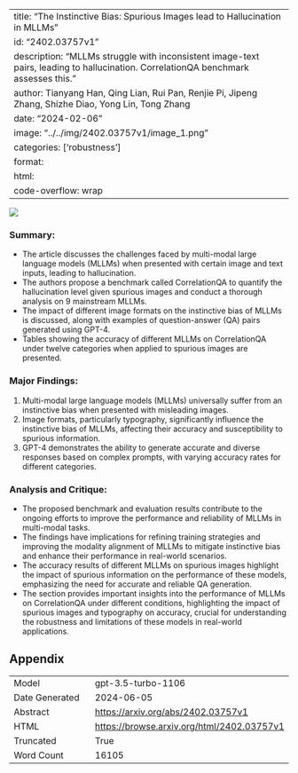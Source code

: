 
---
title: "The Instinctive Bias: Spurious Images lead to Hallucination in MLLMs"
id: "2402.03757v1"
description: "MLLMs struggle with inconsistent image-text pairs, leading to hallucination. CorrelationQA benchmark assesses this."
author: Tianyang Han, Qing Lian, Rui Pan, Renjie Pi, Jipeng Zhang, Shizhe Diao, Yong Lin, Tong Zhang
date: "2024-02-06"
image: "../../img/2402.03757v1/image_1.png"
categories: ['robustness']
format:
  html:
    code-overflow: wrap
---

![](../../img/2402.03757v1/image_1.png)

### Summary:
- The article discusses the challenges faced by multi-modal large language models (MLLMs) when presented with certain image and text inputs, leading to hallucination.
- The authors propose a benchmark called CorrelationQA to quantify the hallucination level given spurious images and conduct a thorough analysis on 9 mainstream MLLMs.
- The impact of different image formats on the instinctive bias of MLLMs is discussed, along with examples of question-answer (QA) pairs generated using GPT-4.
- Tables showing the accuracy of different MLLMs on CorrelationQA under twelve categories when applied to spurious images are presented.

### Major Findings:
1. Multi-modal large language models (MLLMs) universally suffer from an instinctive bias when presented with misleading images.
2. Image formats, particularly typography, significantly influence the instinctive bias of MLLMs, affecting their accuracy and susceptibility to spurious information.
3. GPT-4 demonstrates the ability to generate accurate and diverse responses based on complex prompts, with varying accuracy rates for different categories.

### Analysis and Critique:
- The proposed benchmark and evaluation results contribute to the ongoing efforts to improve the performance and reliability of MLLMs in multi-modal tasks.
- The findings have implications for refining training strategies and improving the modality alignment of MLLMs to mitigate instinctive bias and enhance their performance in real-world scenarios.
- The accuracy results of different MLLMs on spurious images highlight the impact of spurious information on the performance of these models, emphasizing the need for accurate and reliable QA generation.
- The section provides important insights into the performance of MLLMs on CorrelationQA under different conditions, highlighting the impact of spurious images and typography on accuracy, crucial for understanding the robustness and limitations of these models in real-world applications.

## Appendix

|          |          |
|----------|----------|
| Model     | gpt-3.5-turbo-1106       |
| Date Generated     | 2024-06-05       |
| Abstract | [https://arxiv.org/abs/2402.03757v1](https://arxiv.org/abs/2402.03757v1)        |
| HTML     | [https://browse.arxiv.org/html/2402.03757v1](https://browse.arxiv.org/html/2402.03757v1)       |
| Truncated       | True       |
| Word Count       | 16105       |